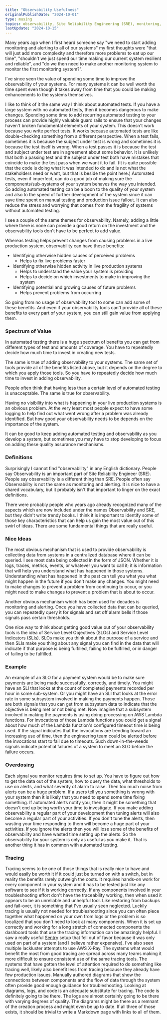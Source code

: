 ```yaml
---
title: "Observability Usefulness"
originalPublishDate: "2024-10-01"
type: musing
topics: observability, Site Reliability Engineering (SRE), monitoring, alerting
lastUpdate: "2024-10-15"
---
```


Many years ago when I first heard someone say "we need to start adding monitoring and alerting to all of our systems" my first thoughts were "that will just add more complexity and therefore more problems to eat up our time", "shouldn't we just spend our time making our current system resilient and reliable", and "do we then need to make another monitoring system to monitor the first monitoring system?".

I've since seen the value of spending some time to improve the observability of your systems. For many systems it can be well worth the time spent even though it takes away from time that you could be making enhancements to the systems themselves.

I like to think of it the same way I think about automated tests. If you have a large system with no automated tests, then it becomes dangerous to make changes. Spending some time to add recurring automated testing to your process can provide highly valuable guard rails to ensure that your changes haven't broken fundamental elements of your system. This doesn't work because you write perfect tests. It works because automated tests are like double-checking something from a different perspective. When a test fails, sometimes it is because the subject under test is wrong and sometimes it is because the test itself is wrong. When a test passes it is because the test and subject under test are in agreement about some behavior. It is unlikely that both a passing test and the subject under test both have mistakes that coincide to make the test pass when we want it to fail. (It is quite possible that the code is doing what it was intended to do and is not what the stakeholders need or want, but that is beside the point here.) Automated tests, even if imperfect, can do a good job of making sure the components/sub-systems of your system behaves the way you intended. So adding automated testing can be a boon to the quality of your system and also to the speed of further development of the system since it can save time spent on manual testing and production issue fallout. It can also reduce the stress and worrying that comes from the fragility of systems without automated testing.

I see a couple of the same themes for observability. Namely, adding a little where there is none can provide a good return on the investment and the observability tools don't have to be perfect to add value.

Whereas testing helps prevent changes from causing problems in a live production system, observability can have these benefits:
- Identifying otherwise hidden causes of perceived problems
  - Helps to fix live problems faster
- Identifying otherwise hidden activity in live production systems
  - Helps to understand the value your system is providing
  - Helps to decide on which investments to make in improving the system
- Identifying potential and growing causes of future problems
  - Helps prevent problems from occurring

So going from no usage of observability tool to some can add some of these benefits. And even if your observability tools can't provide all of these benefits to every part of your system, you can still gain value from applying them.


### Spectrum of Value

In automated testing there is a huge spectrum of benefits you can get from different types of test and amounts of coverage. You have to repeatedly decide how much time to invest in creating new tests.

The same is true of adding observability to your systems. The same set of tools provide all of the benefits listed  above, but it depends on the degree to which you apply those tools. So you have to repeatedly decide how much time to invest in adding observability.

People often think that having less than a certain level of automated testing is unacceptable. The same is true for observability.

Having no visibility into what is happening in your live production systems is an obvious problem. At the very least most people expect to have some logging to help find out what went wrong after a problem was already identified. But how good your observability needs to be depends on the importance of the system.

It can be good to keep adding automated testing and observability as you develop a system, but sometimes you may have to stop developing to focus on adding these quality assurance mechanisms.

### Definitions

Surprisingly I cannot find "observability" in any English dictionary. People say Observability is an important part of Site Reliability Engineer (SRE). People say observability is a different thing than SRE. People often say Observability is not the same as monitoring and alerting. It is nice to have a shared vocabulary, but it probably isn't that important to linger on the exact definitions.

There were probably people who years ago already recognized many of the aspects which are now included under the names Observability and SRE, but they didn't write trendy books. I think it is important to identify some of those key characteristics that can help us gain the most value out of this swirl of ideas. There are some fundamental things that are really useful.

### Nice Ideas

The most obvious mechanism that is used to provide observability is collecting data from systems in a centralized database where it can be queried. I see most data being collected in the form of JSON. Whether it is logs, traces, metrics, events, or whatever you want to call it; it is information that will help you understand what has happened in those systems. Understanding what has happened in the past can tell you what you what might happen in the future if you don't make any changes. You might need to make changes to prevent a problem from continuing to occur, or you might need to make changes to prevent a problem that is about to occur.

Another obvious mechanism which has been used for decades is monitoring and alerting. Once you have collected data that can be queried, you can repeatedly query it for signals and set off alarm bells if those signals pass certain thresholds.

One nice way to think about getting good value out of your observability tools is the idea of Service Level Objectives (SLOs) and Service Level Indicators (SLIs). SLOs make you think about the purpose of a service and then SLIs make you thing about any signal you can find in the data that will indicate if that purpose is being fulfilled, failing to be fulfilled, or in danger of failing to be fulfilled.


### Example

An example of an SLO for a payment system would be to make sure payments are being made successfully, correctly, and timely. You might have an SLI that looks at the count of completed payments recorded per hour in some sub-system. Or you might have an SLI that looks at the error rate in some subsystem involved in making the payments happen. Those are both signals that you can get from subsystem data to indicate that the objective is being met or not being met. Now imagine that a subsystem involved in making the payments is using doing processing on AWS Lambda functions. For invocations of those Lambda functions you could get a signal about how much of the Lambda function's configured timeout time is being used. If the signal indicates that the invocations are trending toward an increasing use of time, then the engineering team could be alerted before the invocations start to fail due to timeouts. Such down-in-the-weeds signals indicate potential failures of a system to meet an SLO before the failure occurs.

### Overdosing

Each signal you monitor requires time to set up. You have to figure out how to get the data out of the system, how to query the data, what thresholds to use on alerts, and what severity of alarm to raise. Then too much noise from alerts can be a huge problem. If a users tell you something is wrong with your system then it is likely that you need to spend some time fixing something. If automated alerts notify you, then it might  be something that doesn't end up being worth your time to investigate. If you make adding observability a regular part of your development then tuning alerts will also become a regular part of your activities. If you don't tune the alerts, then wasting your time responding to them will become a huge part of your activities. If you ignore the alerts then you will lose some of the benefits of observability and have wasted time setting up the alerts. So the observability for your system is only as useful as you make it. That is another thing it has in common with automated testing.

### Tracing

Tracing seems to be one of those things that is really nice to have and would easily be worth it if it could just be turned on with a switch, but in reality the benefits rarely outweigh the costs. It requires hands-on work for every component in your system and it has to be tested just like any software to see if it is working correctly. If any components involved in your troubleshooting effort don't have the traceability working,  then when used it appears to be an unreliable and unhelpful tool. Like restoring from backups and fail-over, it is something that I've usually seen neglected. Luckily tracing is usually not needed for troubleshooting since you can often piece together what happened on your own from logs or the problem is so localized that you don't need to look at many components. When it is set up correctly and working for a long stretch of connected components the dashboard tools that use the tracing information can be amazingly helpful. I saw a really useful [Sentry](https://sentry.io/welcome/) setup that fell out of favor because it was only used on part of a system (and I believe rather expensive). I've also seen multiple lackluster attempts to use AWS X-Ray. The systems what would benefit the most from good tracing are spread across many teams making it more difficult to ensure consistent use of the same tracing tools. The systems that have gotten the level of attention required to do something like tracing well, likely also benefit less from tracing because they already have few production issues. Manually authored diagrams that show the connections between components and the flow of data through the system often provide good enough guidance for troubleshooting. Looking at diagrams, logs, and code is an adequate substitute for tracing. The code is definitely going to be there. The logs are almost certainly going to be there with varying degrees of quality. The diagrams might be there as a remnant of the creation process and might even be up to date. If all three of those exists, it should be trivial to write a Markdown page with links to all of them.
